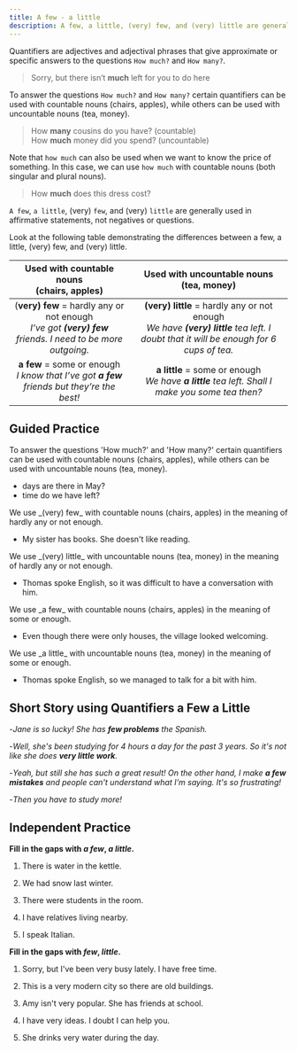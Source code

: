 ```yaml
---
title: A few - a little
description: A few, a little, (very) few, and (very) little are generally used in affirmative statements, not negatives or questions.
---
```


Quantifiers are adjectives and adjectival phrases that give approximate or specific answers to the questions `How much?` and `How many?`.

> Sorry, but there isn’t **much** left for you to do here

To answer the questions `How much?` and `How many?` certain quantifiers can be used with countable nouns (chairs, apples), while others can be used with uncountable nouns (tea, money).

> How **many** cousins do you have? (countable)  
> How **much** money did you spend? (uncountable)

Note that `how much` can also be used when we want to know the price of something. In this case, we can use `how much` with countable nouns (both singular and plural nouns).

> How **much** does this dress cost?

`A few`, `a little`, (very) `few`, and (very) `little` are generally used in affirmative statements, not negatives or questions.

Look at the following table demonstrating the differences between a few, a little, (very) few, and (very) little.

|                                Used with countable nouns <br /> (chairs, apples)                                |                                               Used with uncountable nouns <br /> (tea, money)                                               |
| :-------------------------------------------------------------------------------------------------------------: | :-----------------------------------------------------------------------------------------------------------------------------------------: |
| (**very) few** = hardly any or not enough <br /> _I’ve got **(very) few** friends. I need to be more outgoing._ | **(very) little** = hardly any or not enough <br /> _We have **(very) little** tea left. I doubt that it will be enough for 6 cups of tea._ |
|        **a few** = some or enough <br /> _I know that I’ve got **a few** friends but they’re the best!_         |                    **a little** = some or enough <br /> _We have **a little** tea left. Shall I make you some tea then?_                    |

## Guided Practice

<Callout type="success">
  To answer the questions 'How much?' and 'How many?' certain quantifiers can be used with
  countable nouns (chairs, apples), while others can be used with uncountable nouns (tea,
  money).
</Callout>

- <Blank /> days are there in May? <Tooltip content="How many?" />
- <Blank /> time do we have left? <Tooltip content="How much?" />

<Callout type="success">
  We use _(very) few_ with countable nouns (chairs, apples) in the meaning of hardly any
  or not enough.
</Callout>

- My sister has <Blank /> books. She doesn't like reading. <Tooltip content="very few"/>

<Callout type="success">
  We use _(very) little_ with uncountable nouns (tea, money) in the meaning of hardly any
  or not enough.
</Callout>

- Thomas spoke <Blank /> English, so it was difficult to have a conversation with him. <Tooltip content="very little"/>

<Callout type="success">
  We use _a few_ with countable nouns (chairs, apples) in the meaning of some or enough.
</Callout>

- Even though there were only <Blank /> houses, the village looked welcoming. <Tooltip content="a few"/>

<Callout type="success">
  We use _a little_ with uncountable nouns (tea, money) in the meaning of some or enough.
</Callout>

- Thomas spoke <Blank /> English, so we managed to talk for a bit with him. <Tooltip content="a little"/>

## Short Story using Quantifiers a Few a Little

-_Jane is so lucky! She has **few problems** the Spanish._

-_Well, she's been studying for 4 hours a day for the past 3 years. So it's not like she does **very little work**._

-_Yeah, but still she has such a great result! On the other hand, I make **a few mistakes** and people can't understand what I'm saying. It's so frustrating!_

-_Then you have to study more!_

## Independent Practice

**Fill in the gaps with _a few_, _a little_.**

1. There is <Blank /> water in the kettle. <Tooltip content="a little" />

2. We had <Blank /> snow last winter. <Tooltip content="a little" />

3. There were <Blank /> students in the room. <Tooltip content="a few" />

4. I have <Blank /> relatives living nearby. <Tooltip content="a few" />

5. I speak <Blank /> Italian. <Tooltip content="a little" />

**Fill in the gaps with _few_, _little_.**

1. Sorry, but I've been very busy lately. I have <Blank /> free time. <Tooltip content="little" />

2. This is a very modern city so there are <Blank /> old buildings. <Tooltip content="few" />

3. Amy isn't very popular. She has <Blank /> friends at school. <Tooltip content="few" />

4. I have very <Blank /> ideas. I doubt I can help you. <Tooltip content="few" />

5. She drinks very <Blank /> water during the day. <Tooltip content="little" />
